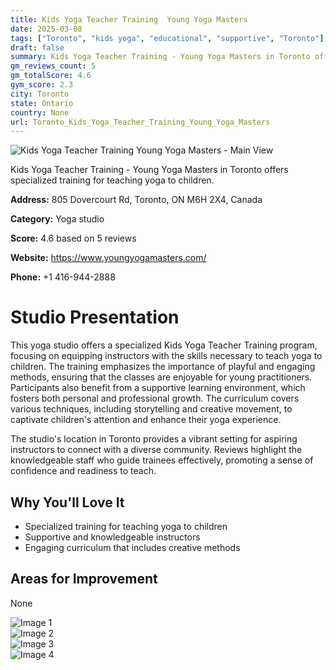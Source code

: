 ```yaml
---
title: Kids Yoga Teacher Training  Young Yoga Masters
date: 2025-03-08
tags: ["Toronto", "kids yoga", "educational", "supportive", "Toronto"]  
draft: false
summary: Kids Yoga Teacher Training - Young Yoga Masters in Toronto offers specialized training for teaching yoga to children.
gm_reviews_count: 5
gm_totalScore: 4.6
gym_score: 2.3
city: Toronto
state: Ontario
country: None
url: Toronto_Kids_Yoga_Teacher_Training_Young_Yoga_Masters
---
```


<div className="aspect-[16/9] relative my-8">
  <img 
    src="https://lh5.googleusercontent.com/p/AF1QipNfnksrGKsKdnCgJ3WB7nLQcFDgcVbJbQOSPFNh=w1920-h1080-k-no"
    alt="Kids Yoga Teacher Training  Young Yoga Masters - Main View"
    className="object-cover absolute inset-0 w-full h-full rounded-lg"
  />
</div>

Kids Yoga Teacher Training - Young Yoga Masters in Toronto offers specialized training for teaching yoga to children.

**Address:** 805 Dovercourt Rd, Toronto, ON M6H 2X4, Canada

**Category:** Yoga studio

**Score:** 4.6 based on 5 reviews

**Website:** https://www.youngyogamasters.com/

**Phone:** +1 416-944-2888

# Studio Presentation

This yoga studio offers a specialized Kids Yoga Teacher Training program, focusing on equipping instructors with the skills necessary to teach yoga to children. The training emphasizes the importance of playful and engaging methods, ensuring that the classes are enjoyable for young practitioners. Participants also benefit from a supportive learning environment, which fosters both personal and professional growth. The curriculum covers various techniques, including storytelling and creative movement, to captivate children's attention and enhance their yoga experience.

The studio's location in Toronto provides a vibrant setting for aspiring instructors to connect with a diverse community. Reviews highlight the knowledgeable staff who guide trainees effectively, promoting a sense of confidence and readiness to teach.

## Why You'll Love It

- Specialized training for teaching yoga to children
- Supportive and knowledgeable instructors
- Engaging curriculum that includes creative methods

## Areas for Improvement

None

<div className="grid grid-cols-1 xl:grid-cols-2 gap-4 my-8">
<div className="aspect-[4/3] relative"><img src="https://lh3.googleusercontent.com/p/AF1QipMivFiygKE5CSSgB1oFLa84r4rpgu3asL2KMqq0=w1920-h1080-k-no" alt="Image 1" className="object-cover absolute inset-0 w-full h-full rounded-lg" /></div>
<div className="aspect-[4/3] relative"><img src="https://lh5.googleusercontent.com/p/AF1QipOn45JU7ZmWhc_YrZLgpT21CWLk8XVww68bPNZk=w1920-h1080-k-no" alt="Image 2" className="object-cover absolute inset-0 w-full h-full rounded-lg" /></div>
<div className="aspect-[4/3] relative"><img src="https://lh5.googleusercontent.com/p/AF1QipMDwoe6RJKdKG2QyEgWYXLLhE8RzHOJQkmC-OvZ=w1920-h1080-k-no" alt="Image 3" className="object-cover absolute inset-0 w-full h-full rounded-lg" /></div>
<div className="aspect-[4/3] relative"><img src="https://lh5.googleusercontent.com/p/AF1QipMQHv8MeThzNLv0Co3fpTlaOcf1nGJLD_LlNMsJ=w1920-h1080-k-no" alt="Image 4" className="object-cover absolute inset-0 w-full h-full rounded-lg" /></div>
</div>